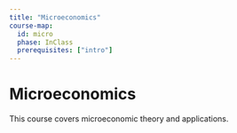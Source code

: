 ```yaml
---
title: "Microeconomics"
course-map:
  id: micro
  phase: InClass
  prerequisites: ["intro"]
---
```


# Microeconomics

This course covers microeconomic theory and applications.
